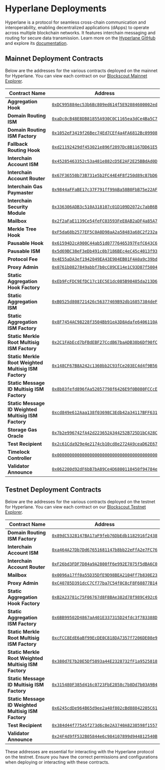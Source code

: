# Hyperlane Deployments

Hyperlane is a protocol for seamless cross-chain communication and interoperability, enabling decentralized applications (dApps) to operate across multiple blockchain networks. It features interchain messaging and routing for secure data transmission. Learn more on the [Hyperlane GitHub](https://github.com/hyperlane-xyz) and explore its [documentation](https://docs.hyperlane.xyz/).

## Mainnet Deployment Contracts

Below are the addresses for the various contracts deployed on the mainnet for Hyperlane. You can view each contract on our [Blockscout Mainnet Explorer](https://explorer.tangle.tools/).

| Contract Name                              | Address                                                                 |
|--------------------------------------------|-------------------------------------------------------------------------|
| **Aggregation Hook**                       | [`0xDC995884ec53b6Bc809ed614f5E92084600002ed`](https://explorer.tangle.tools/address/0xDC995884ec53b6Bc809ed614f5E92084600002ed) |
| **Domain Routing ISM**                     | [`0xaDc0cB48E8DB81855A930C0C1165ea3dCe4Ba5C7`](https://explorer.tangle.tools/address/0xaDc0cB48E8DB81855A930C0C1165ea3dCe4Ba5C7) |
| **Domain Routing ISM Factory**             | [`0x1052eF3419f26Bec74Ed7CEf4a4FA6812Bc09908`](https://explorer.tangle.tools/address/0x1052eF3419f26Bec74Ed7CEf4a4FA6812Bc09908) |
| **Fallback Routing Hook**                  | [`0xd21192429df453021e896f2897Dc8B1167DD61E5`](https://explorer.tangle.tools/address/0xd21192429df453021e896f2897Dc8B1167DD61E5) |
| **Interchain Account ISM**                 | [`0x45285463352c53a481e882cD5E2AF2E25BBdAd0D`](https://explorer.tangle.tools/address/0x45285463352c53a481e882cD5E2AF2E25BBdAd0D) |
| **Interchain Account Router**              | [`0x67F36550b73B731e5b2FC44E4F8f250d89c87bD6`](https://explorer.tangle.tools/address/0x67F36550b73B731e5b2FC44E4F8f250d89c87bD6) |
| **Interchain Gas Paymaster**               | [`0x9844aFFaBE17c37F791ff99ABa58B0FbB75e22AF`](https://explorer.tangle.tools/address/0x9844aFFaBE17c37F791ff99ABa58B0FbB75e22AF) |
| **Interchain Security Module**             | [`0x336306ADB3c510A318107c01D109D2072c7abB6B`](https://explorer.tangle.tools/address/0x336306ADB3c510A318107c01D109D2072c7abB6B) |
| **Mailbox**                                | [`0x2f2aFaE1139Ce54feFC03593FeE8AB2aDF4a85A7`](https://explorer.tangle.tools/address/0x2f2aFaE1139Ce54feFC03593FeE8AB2aDF4a85A7) |
| **Merkle Tree Hook**                       | [`0xF5da68b2577EF5C0A0D98aA2a58483a68C2f232a`](https://explorer.tangle.tools/address/0xF5da68b2577EF5C0A0D98aA2a58483a68C2f232a) |
| **Pausable Hook**                          | [`0x61594D2cA900C44ab51d07776465397FefC643C6`](https://explorer.tangle.tools/address/0x61594D2cA900C44ab51d07776465397FefC643C6) |
| **Pausable ISM**                           | [`0x5d69BC38eF3eDb491c0b7186BEc4eC45c4013f93`](https://explorer.tangle.tools/address/0x5d69BC38eF3eDb491c0b7186BEc4eC45c4013f93) |
| **Protocol Fee**                           | [`0x4E55aDA3ef1942049EA43E904EB01F4A0a9c39bd`](https://explorer.tangle.tools/address/0x4E55aDA3ef1942049EA43E904EB01F4A0a9c39bd) |
| **Proxy Admin**                            | [`0x0761b0827849abbf7b0cC09CE14e1C93D87f5004`](https://explorer.tangle.tools/address/0x0761b0827849abbf7b0cC09CE14e1C93D87f5004) |
| **Static Aggregation Hook Factory**        | [`0xEb9FcFDC9EfDC17c1EC5E1dc085B98485da213D6`](https://explorer.tangle.tools/address/0xEb9FcFDC9EfDC17c1EC5E1dc085B98485da213D6) |
| **Static Aggregation ISM**                 | [`0xB0525d808721426c56377469B92db16857384deF`](https://explorer.tangle.tools/address/0xB0525d808721426c56377469B92db16857384deF) |
| **Static Aggregation ISM Factory**         | [`0x8F7454AC98228f3504Bb91eA3D8Adafe6406110A`](https://explorer.tangle.tools/address/0x8F7454AC98228f3504Bb91eA3D8Adafe6406110A) |
| **Static Merkle Root Multisig ISM Factory**| [`0x2C1FAbEcd7bFBdEBF27CcdB67baADB38b6Df90fC`](https://explorer.tangle.tools/address/0x2C1FAbEcd7bFBdEBF27CcdB67baADB38b6Df90fC) |
| **Static Merkle Root Weighted Multisig ISM Factory** | [`0x148CF67B8A242c1360bb2C93fCe203EC4d4f9B56`](https://explorer.tangle.tools/address/0x148CF67B8A242c1360bb2C93fCe203EC4d4f9B56) |
| **Static Message ID Multisig ISM Factory** | [`0x8b83fefd896fAa52057798f6426E9f0B080FCCcE`](https://explorer.tangle.tools/address/0x8b83fefd896fAa52057798f6426E9f0B080FCCcE) |
| **Static Message ID Weighted Multisig ISM Factory** | [`0xcd849e612Aaa138f03698C3Edb42a34117BFF631`](https://explorer.tangle.tools/address/0xcd849e612Aaa138f03698C3Edb42a34117BFF631) |
| **Storage Gas Oracle**                     | [`0x7b2e996742fA42d223652A344252B725D1bC428C`](https://explorer.tangle.tools/address/0x7b2e996742fA42d223652A344252B725D1bC428C) |
| **Test Recipient**                         | [`0x2c61Cda929e4e2174cb10cd8e2724A9ceaD62E67`](https://explorer.tangle.tools/address/0x2c61Cda929e4e2174cb10cd8e2724A9ceaD62E67) |
| **Timelock Controller**                    | [`0x0000000000000000000000000000000000000000`](https://explorer.tangle.tools/address/0x0000000000000000000000000000000000000000) |
| **Validator Announce**                     | [`0x062200d92dF6bB7bA89Ce4D6800110450f94784e`](https://explorer.tangle.tools/address/0x062200d92dF6bB7bA89Ce4D6800110450f94784e) |

## Testnet Deployment Contracts

Below are the addresses for the various contracts deployed on the testnet for Hyperlane. You can view each contract on our [Blockscout Testnet Explorer](https://testnet-explorer.tangle.tools/).

| Contract Name                              | Address                                                                 |
|--------------------------------------------|-------------------------------------------------------------------------|
| **Domain Routing ISM Factory**             | [`0x89dC5328147BA17aF9feb76DbEdb1182916f2438`](https://testnet-explorer.tangle.tools/address/0x89dC5328147BA17aF9feb76DbEdb1182916f2438) |
| **Interchain Account ISM**                 | [`0xa464A27Db7Dd67651681147b8bb22eFfA2e7FC76`](https://testnet-explorer.tangle.tools/address/0xa464A27Db7Dd67651681147b8bb22eFfA2e7FC76) |
| **Interchain Account Router**              | [`0xF26bd3FDF7D84a9A2800fF6e992E7075f5dBA6C0`](https://testnet-explorer.tangle.tools/address/0xF26bd3FDF7D84a9A2800fF6e992E7075f5dBA6C0) |
| **Mailbox**                                | [`0x0096a17ff0a55D35DfE9D98BEA2104Ff7b830E23`](https://testnet-explorer.tangle.tools/address/0x0096a17ff0a55D35DfE9D98BEA2104Ff7b830E23) |
| **Proxy Admin**                            | [`0xC40785D391dcC7Cf77ba7C54f0C8cF8F60877B14`](https://testnet-explorer.tangle.tools/address/0xC40785D391dcC7Cf77ba7C54f0C8cF8F60877B14) |
| **Static Aggregation Hook Factory**        | [`0xB2A23781c75F06767d8F8BAe382d78f989C492c6`](https://testnet-explorer.tangle.tools/address/0xB2A23781c75F06767d8F8BAe382d78f989C492c6) |
| **Static Aggregation ISM Factory**         | [`0x6BB99502D4867aA401E337315D24fdc3f783388D`](https://testnet-explorer.tangle.tools/address/0x6BB99502D4867aA401E337315D24fdc3f783388D) |
| **Static Merkle Root Multisig ISM Factory**| [`0xcFCC8EdE6aBf99EcDE0C818DA7357f7206DE08e9`](https://testnet-explorer.tangle.tools/address/0xcFCC8EdE6aBf99EcDE0C818DA7357f7206DE08e9) |
| **Static Merkle Root Weighted Multisig ISM Factory** | [`0x380d7E7b20E5Df5893a44E2328732fF1a9525818`](https://testnet-explorer.tangle.tools/address/0x380d7E7b20E5Df5893a44E2328732fF1a9525818) |
| **Static Message ID Multisig ISM Factory** | [`0x315480F385d416c0723FbE2858c7b8Dd7b03A9B4`](https://testnet-explorer.tangle.tools/address/0x315480F385d416c0723FbE2858c7b8Dd7b03A9B4) |
| **Static Message ID Weighted Multisig ISM Factory** | [`0x6245cdDe964B65d9ee2a40f802cBd88842205C61`](https://testnet-explorer.tangle.tools/address/0x6245cdDe964B65d9ee2a40f802cBd88842205C61) |
| **Test Recipient**                         | [`0x384d44f775A5f273d6c8e2A3740A8238598f1557`](https://testnet-explorer.tangle.tools/address/0x384d44f775A5f273d6c8e2A3740A8238598f1557) |
| **Validator Announce**                     | [`0x24F4d9fF532B05844e6c984107899d944812540B`](https://testnet-explorer.tangle.tools/address/0x24F4d9fF532B05844e6c984107899d944812540B) |

These addresses are essential for interacting with the Hyperlane protocol on the testnet. Ensure you have the correct permissions and configurations when deploying or interacting with these contracts.
